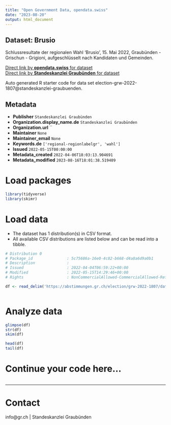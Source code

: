 ```yaml
---
title: "Open Government Data, opendata.swiss"
date: "2023-08-20"
output: html_document
---
```


## Dataset: Brusio

Schlussresultate der regionalen Wahl 'Brusio', 15. Mai 2022, Graubünden - Grischun - Grigioni, aufgeschlüsselt nach Kandidaten und Gemeinden.

[Direct link by **opendata.swiss** for dataset](https://opendata.swiss/de/dataset/brusio)<br>
[Direct link by **Standeskanzlei Graubünden** for dataset](https://abstimmungen.gr.ch/election/grw-2022-1807/data)

Auto generated R starter code for data set election-grw-2022-1807@standeskanzlei-graubuenden.

## Metadata

- **Publisher** `Standeskanzlei Graubünden`
- **Organization.display_name.de** `Standeskanzlei Graubünden`
- **Organization.url** ``
- **Maintainer** `None`
- **Maintainer_email** `None`
- **Keywords.de** `['regional-regionlabelgr', 'wahl']`
- **Issued** `2022-05-15T00:00:00`
- **Metadata_created** `2022-04-06T18:03:13.904691`
- **Metadata_modified** `2023-08-16T18:01:38.519409`


# Load packages

```r

library(tidyverse)
library(skimr)

```

# Load data

-   The dataset has 1 distribution(s) in CSV format.
-   All available CSV distributions are listed below and can be read into a tibble.

```r

# Distribution 0
# Package_id               : 5c75686a-16e0-4c82-b668-d4a8a6d9a0b1
# Description              : 
# Issued                   : 2022-04-04T06:59:22+00:00
# Modified                 : 2022-05-15T14:29:46+00:00
# Rights                   : NonCommercialAllowed-CommercialAllowed-ReferenceRequired

df <- read_delim('https://abstimmungen.gr.ch/election/grw-2022-1807/data-csv')



```

# Analyze data

```r

glimpse(df)
str(df)
skim(df)

head(df)
tail(df)

```

# Continue your code here...

```r

```

------------------------------------------------------------------------

# Contact

info@gr.ch | Standeskanzlei Graubünden
